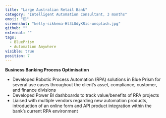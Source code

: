 ```yaml
---
title: "Large Australian Retail Bank"
category: "Intelligent Automation Consultant, 3 months"
emoji: "🟨"
screenshot: "kelly-sikkema-Hl3LUdyKRic-unsplash.jpg"
github: ""
external: ""
tags:
  - BluePrism
  - Automation Anywhere
visible: true
position: 7
---
```

**Business Banking Process Optimisation**

- Developed Robotic Process Automation (RPA) solutions in Blue Prism for several use 
cases throughout the client’s asset, compliance, customer, and finance divisions
- Developed Power BI dashboards to track value/benefits of RPA projects
- Liaised with multiple vendors regarding new automation products, introduction of an online form and API product integration within the bank’s current RPA environment